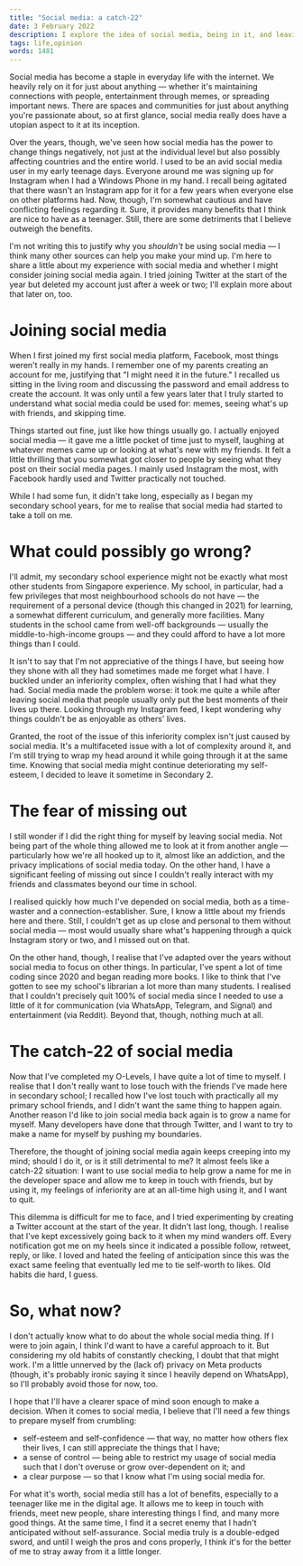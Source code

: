 ```yaml
---
title: "Social media: a catch-22"
date: 3 February 2022
description: I explore the idea of social media, being in it, and leaving it as a teenager.
tags: life,opinion
words: 1481
---
```


Social media has become a staple in everyday life with the internet. We heavily rely on it for just about anything — whether it's maintaining connections with people, entertainment through memes, or spreading important news. There are spaces and communities for just about anything you're passionate about, so at first glance, social media really does have a utopian aspect to it at its inception.

Over the years, though, we've seen how social media has the power to change things negatively, not just at the individual level but also possibly affecting countries and the entire world. I used to be an avid social media user in my early teenage days. Everyone around me was signing up for Instagram when I had a Windows Phone in my hand. I recall being agitated that there wasn't an Instagram app for it for a few years when everyone else on other platforms had. Now, though, I'm somewhat cautious and have conflicting feelings regarding it. Sure, it provides many benefits that I think are nice to have as a teenager. Still, there are some detriments that I believe outweigh the benefits.

I'm not writing this to justify why you _shouldn't_ be using social media — I think many other sources can help you make your mind up. I'm here to share a little about my experience with social media and whether I might consider joining social media again. I tried joining Twitter at the start of the year but deleted my account just after a week or two; I'll explain more about that later on, too.

# Joining social media

When I first joined my first social media platform, Facebook, most things weren't really in my hands. I remember one of my parents creating an account for me, justifying that "I might need it in the future." I recalled us sitting in the living room and discussing the password and email address to create the account. It was only until a few years later that I truly started to understand what social media could be used for: memes, seeing what's up with friends, and skipping time.

Things started out fine, just like how things usually go. I actually enjoyed social media — it gave me a little pocket of time just to myself, laughing at whatever memes came up or looking at what's new with my friends. It felt a little thrilling that you somewhat got closer to people by seeing what they post on their social media pages. I mainly used Instagram the most, with Facebook hardly used and Twitter practically not touched.

While I had some fun, it didn't take long, especially as I began my secondary school years, for me to realise that social media had started to take a toll on me.

# What could possibly go wrong?

I'll admit, my secondary school experience might not be exactly what most other students from Singapore experience. My school, in particular, had a few privileges that most neighbourhood schools do not have — the requirement of a personal device (though this changed in 2021) for learning, a somewhat different curriculum, and generally more facilities. Many students in the school came from well-off backgrounds — usually the middle-to-high-income groups — and they could afford to have a lot more things than I could.

It isn't to say that I'm not appreciative of the things I have, but seeing how they shone with all they had sometimes made me forget what I have. I buckled under an inferiority complex, often wishing that I had what they had. Social media made the problem worse: it took me quite a while after leaving social media that people usually only put the best moments of their lives up there. Looking through my Instagram feed, I kept wondering why things couldn't be as enjoyable as others' lives.

Granted, the root of the issue of this inferiority complex isn't just caused by social media. It's a multifaceted issue with a lot of complexity around it, and I'm still trying to wrap my head around it while going through it at the same time. Knowing that social media might continue deteriorating my self-esteem, I decided to leave it sometime in Secondary 2.

# The fear of missing out

I still wonder if I did the right thing for myself by leaving social media. Not being part of the whole thing allowed me to look at it from another angle — particularly how we're all hooked up to it, almost like an addiction, and the privacy implications of social media today. On the other hand, I have a significant feeling of missing out since I couldn't really interact with my friends and classmates beyond our time in school.

I realised quickly how much I've depended on social media, both as a time-waster and a connection-establisher. Sure, I know a little about my friends here and there. Still, I couldn't get as up close and personal to them without social media — most would usually share what's happening through a quick Instagram story or two, and I missed out on that.

On the other hand, though, I realise that I've adapted over the years without social media to focus on other things. In particular, I've spent a lot of time coding since 2020 and began reading more books. I like to think that I've gotten to see my school's librarian a lot more than many students. I realised that I couldn't precisely quit 100% of social media since I needed to use a little of it for communication (via WhatsApp, Telegram, and Signal) and entertainment (via Reddit). Beyond that, though, nothing much at all.

# The catch-22 of social media

Now that I've completed my O-Levels, I have quite a lot of time to myself. I realise that I don't really want to lose touch with the friends I've made here in secondary school; I recalled how I've lost touch with practically all my primary school friends, and I didn't want the same thing to happen again. Another reason I'd like to join social media back again is to grow a name for myself. Many developers have done that through Twitter, and I want to try to make a name for myself by pushing my boundaries.

Therefore, the thought of joining social media again keeps creeping into my mind; should I do it, or is it still detrimental to me? It almost feels like a catch-22 situation: I want to use social media to help grow a name for me in the developer space and allow me to keep in touch with friends, but by using it, my feelings of inferiority are at an all-time high using it, and I want to quit.

This dilemma is difficult for me to face, and I tried experimenting by creating a Twitter account at the start of the year. It didn't last long, though. I realise that I've kept excessively going back to it when my mind wanders off. Every notification got me on my heels since it indicated a possible follow, retweet, reply, or like. I loved and hated the feeling of anticipation since this was the exact same feeling that eventually led me to tie self-worth to likes. Old habits die hard, I guess.

# So, what now?

I don't actually know what to do about the whole social media thing. If I were to join again, I think I'd want to have a careful approach to it. But considering my old habits of constantly checking, I doubt that that might work. I'm a little unnerved by the (lack of) privacy on Meta products (though, it's probably ironic saying it since I heavily depend on WhatsApp), so I'll probably avoid those for now, too.

I hope that I'll have a clearer space of mind soon enough to make a decision. When it comes to social media, I believe that I'll need a few things to prepare myself from crumbling:

- self-esteem and self-confidence — that way, no matter how others flex their lives, I can still appreciate the things that I have;
- a sense of control — being able to restrict my usage of social media such that I don't overuse or grow over-dependent on it; and
- a clear purpose — so that I know what I'm using social media for.

For what it's worth, social media still has a lot of benefits, especially to a teenager like me in the digital age. It allows me to keep in touch with friends, meet new people, share interesting things I find, and many more good things. At the same time, I find it a secret enemy that I hadn't anticipated without self-assurance. Social media truly is a double-edged sword, and until I weigh the pros and cons properly, I think it's for the better of me to stray away from it a little longer.
